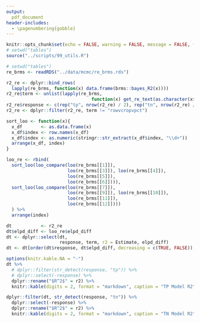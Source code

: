 ```yaml
---
output:
  pdf_document
header-includes: 
  - \pagenumbering{gobble}
---
```


```r
knitr::opts_chunk$set(echo = FALSE, warning = FALSE, message = FALSE, fig.path = "../figures/", fig.width = 5, fig.height = 6)
# setwd("tables")
source("../scripts/99_utils.R")
```

```r
# setwd("tables")
re_brms <- readRDS("../data/mcmc/re_brms.rds")

r2_re <- dplyr::bind_rows(
  lapply(re_brms, function(x) data.frame(brms::bayes_R2(x))))
r2_re$term <- unlist(lapply(re_brms, 
                                function(x) get_re_text(as.character(x$formula)[1])))
r2_re$response <- c(rep("tp", nrow(r2_re) / 2), rep("tn", nrow(r2_re) / 2))
r2_re <- dplyr::filter(r2_re, term != "rowvcropvpct")

sort_loo <- function(x){
  x_df       <- as.data.frame(x)
  x_df$index <- row.names(x_df)
  x_df$index <- as.numeric(stringr::str_extract(x_df$index, "\\d+"))
  arrange(x_df, index)
}

loo_re <- rbind(
  sort_loo(loo_compare(loo(re_brms[[1]]),
                       loo(re_brms[[3]]), loo(re_brms[[4]]),
                       loo(re_brms[[5]]), 
                       loo(re_brms[[6]]))),
  sort_loo(loo_compare(loo(re_brms[[7]]),
                       loo(re_brms[[9]]), loo(re_brms[[10]]),
                       loo(re_brms[[11]]), 
                       loo(re_brms[[12]])))
  ) %>%
  arrange(index)

dt           <- r2_re
dt$elpd_diff <- loo_re$elpd_diff
dt <- dplyr::select(dt, 
                    response, term, r2 = Estimate, elpd_diff)
dt <- dt[order(dt$response, dt$elpd_diff, decreasing = c(TRUE, FALSE)),]

options(knitr.kable.NA = "-")  
dt %>%
  # dplyr::filter(str_detect(response, "tp")) %>%
  # dplyr::select(-response) %>%
  dplyr::rename("$R^2$" = r2) %>%
  knitr::kable(digits = 2, format = "markdown", caption = "TP Model R2")
```

\pagebreak
```r
dplyr::filter(dt, str_detect(response, "tn")) %>%
  dplyr::select(-response) %>%
  dplyr::rename("$R^2$" = r2) %>%
  knitr::kable(digits = 2, format = "markdown", caption = "TN Model R2")
```
